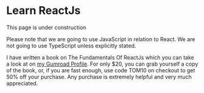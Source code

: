 
# Learn ReactJs

<Callout type="info">This page is under construction</Callout>

<Callout type="warning">
  Please note that we are going to use JavaScript in relation to React. We are
  not going to use TypeScript unless explicitly stated.
</Callout>

I have written a book on The Fundamentals Of ReactJs which you can take a look at on [my Gumroad Profile](https://tsbsankara.gumroad.com). For only $20, you can grab yourself a copy of the book, or, if you are fast enough, use code TOM10 on checkout to get 50% off your purchase. Any purchase is extremely helpful and very much appreciated.
